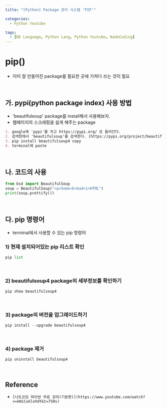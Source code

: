 ```yaml
---
title: "[Python] Package 관리 시스템 'PIP'"

categories:
  - Python Youtube

tags:
  - [BE Language, Python Lang, Python Youtube, NadoCoding]
---
```


# pip()

- 이미 잘 만들어진 package를 필요한 곳에 가져다 쓰는 것이 필요

<br />

## 가. pypi(python package index) 사용 방법

- 'beautifulsoup' package를 install해서 사용해보자.
- 웹페이지의 스크래핑을 쉽게 해주는 package

```markdown
1. google에 'pypi'를 치고 https://pypi.org/ 로 들어간다.
2. 검색창에서 'beautifulsoup'를 검색한다. (https://pypi.org/project/beautifulsoup4/)
3. pip install beautifulsoup4 copy
4. terminal에 paste
```

<br />

## 나. 코드의 사용

```python
from bs4 import BeautifulSoup
soup = BeautifulSoup("<p>Some<b>bad<i>HTML")
print(soup.prettify())
```

<br />

## 다. pip 명령어

- terminal에서 사용할 수 있는 pip 명령어

### 1) 현재 설치되어있는 pip 리스트 확인

```python
pip list
```

<br />

### 2) beautifulsoup4 package의 세부정보를 확인하기

```python
pip show beautifulsoup4
```

<br />

### 3) package의 버전을 업그레이드하기

```python
pip install --upgrade beautifulsoup4
```

<br />

### 4) package 제거

```python
pip uninstall beautifulsoup4
```

<br />

## Reference

- `[나도코딩 파이썬 무료 강의(기본편)](https://www.youtube.com/watch?v=kWiCuklohdY&t=750s)`
